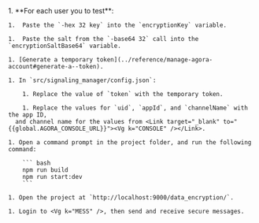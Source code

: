   <PlatformWrapper platform="web">
1. **For each user you to test**:

    1.  Paste the `-hex 32 key` into the `encryptionKey` variable.

    1.  Paste the salt from the `-base64 32` call into the `encryptionSaltBase64` variable.

    1. [Generate a temporary token](../reference/manage-agora-account#generate-a--token).

    1. In `src/signaling_manager/config.json`:

        1. Replace the value of `token` with the temporary token.

        1. Replace the values for `uid`, `appId`, and `channelName` with the app ID,
      and channel name for the values from <Link target="_blank" to="{{global.AGORA_CONSOLE_URL}}"><Vg k="CONSOLE" /></Link>.

    1. Open a command prompt in the project folder, and run the following command:

        ``` bash
        npm run build
        npm run start:dev
        ```

    1. Open the project at `http://localhost:9000/data_encryption/`.

    1. Login to <Vg k="MESS" />, then send and receive secure messages.
  </PlatformWrapper>
